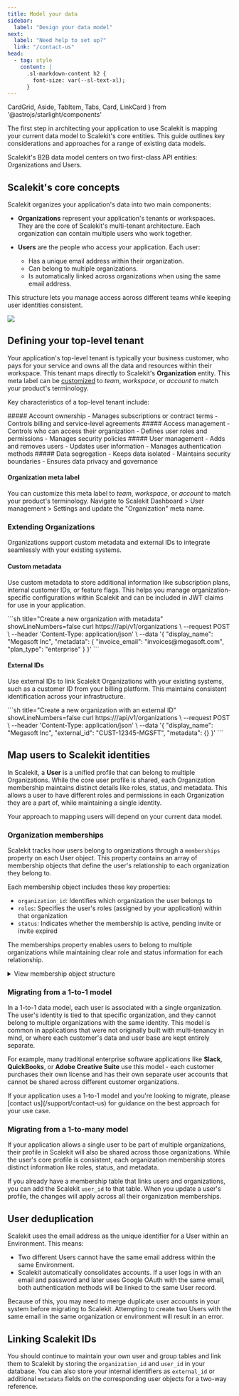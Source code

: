 ```yaml
---
title: Model your data
sidebar:
  label: "Design your data model"
next:
  label: "Need help to set up?"
  link: "/contact-us"
head:
  - tag: style
    content: |
      .sl-markdown-content h2 {
        font-size: var(--sl-text-xl);
      }
---
```


  CardGrid, Aside, TabItem, Tabs, Card, LinkCard
 } from '@astrojs/starlight/components'

The first step in architecting your application to use Scalekit is mapping your current data model to Scalekit's core entities. This guide outlines key considerations and approaches for a range of existing data models.

Scalekit's B2B data model centers on two first-class API entities: Organizations and Users.

## Scalekit's core concepts

Scalekit organizes your application's data into two main components:

- **Organizations** represent your application's tenants or workspaces. They are the core of Scalekit's multi-tenant architecture. Each organization can contain multiple users who work together.

- **Users** are the people who access your application. Each user:
  - Has a unique email address within their organization.
  - Can belong to multiple organizations.
  - Is automatically linked across organizations when using the same email address.

This structure lets you manage access across different teams while keeping user identities consistent.

![](@/assets/docs/fsa/model-your-data/1-v.png)

## Defining your top-level tenant

Your application's top-level tenant is typically your business customer, who pays for your service and owns all the data and resources within their workspace. This tenant maps directly to Scalekit's **Organization** entity. This meta label can be [customized](/fsa/guides/manage-organization/) to _team_, _workspace_, or _account_ to match your product's terminology.

Key characteristics of a top-level tenant include:

<CardGrid>

<Card>
##### Account ownership
- Manages subscriptions or contract terms
- Controls billing and service-level agreements
</Card>

<Card>
##### Access management
- Controls who can access their organization
- Defines user roles and permissions
- Manages security policies
</Card>

<Card>
##### User management
- Adds and removes users
- Updates user information
- Manages authentication methods
</Card>

<Card>
##### Data segregation
- Keeps data isolated
- Maintains security boundaries
- Ensures data privacy and governance
</Card>

</CardGrid>

#### Organization meta label

You can customize this meta label to _team_, _workspace_, or _account_ to match your product's terminology. Navigate to Scalekit Dashboard > User management > Settings and update the "Organization" meta name.


### Extending Organizations

Organizations support custom metadata and external IDs to integrate seamlessly with your existing systems.

#### Custom metadata

Use custom metadata to store additional information like subscription plans, internal customer IDs, or feature flags. This helps you manage organization-specific configurations within Scalekit and can be included in JWT claims for use in your application.

<Tabs>
<TabItem label='Metadata'>
```sh title="Create a new organization with metadata" showLineNumbers=false
curl https://<SCALEKIT_ENVIRONMENT_URL>/api/v1/organizations \
  --request POST \
  --header 'Content-Type: application/json' \
  --data '{
  "display_name": "Megasoft Inc",
  "metadata": {
    "invoice_email": "invoices@megasoft.com",
    "plan_type": "enterprise"
  }
}'
```
</TabItem>
</Tabs>

#### External IDs
Use external IDs to link Scalekit Organizations with your existing systems, such as a customer ID from your billing platform. This maintains consistent identification across your infrastructure.

<Tabs>
<TabItem label='External IDs'>
```sh title="Create a new organization with an external ID" showLineNumbers=false
curl https://<SCALEKIT_ENVIRONMENT_URL>/api/v1/organizations \
  --request POST \
  --header 'Content-Type: application/json' \
  --data '{
  "display_name": "Megasoft Inc",
  "external_id": "CUST-12345-MGSFT",
  "metadata": {}
}'
```
</TabItem>
</Tabs>

## Map users to Scalekit identities

In Scalekit, a **User** is a unified profile that can belong to multiple Organizations. While the core user profile is shared, each Organization membership maintains distinct details like roles, status, and metadata. This allows a user to have different roles and permissions in each Organization they are a part of, while maintaining a single identity.

Your approach to mapping users will depend on your current data model.

### Organization memberships

Scalekit tracks how users belong to organizations through a `memberships` property on each User object. This property contains an array of membership objects that define the user's relationship to each organization they belong to.

Each membership object includes these key properties:

- `organization_id`: Identifies which organization the user belongs to
- `roles`: Specifies the user's roles (assigned by your application) within that organization
- `status`: Indicates whether the membership is active, pending invite or invite expired

The memberships property enables users to belong to multiple organizations while maintaining clear role and status information for each relationship.

<details>
<summary>View membership object structure</summary>
```json title="Memberships example" "metadata" "roles" "organization_id"
{
    "memberships": [
      {
        "join_time": "2025-06-27T10:57:43.720Z",
        "membership_status": "ACTIVE",
        "metadata": {
          "department": "engineering",
          "location": "nyc-office"
        },
        "name": "string",
        "organization_id": "org_1234abcd5678efgh",
        "primary_identity_provider": "OKTA",
        "roles": [
          {
            "id": "role_admin",
            "name": "Admin"
          }
        ]
      },
      {
        "join_time": "2025-07-15T14:30:22.451Z",
        "membership_status": "ACTIVE",
        "metadata": {
          "department": "product",
          "location": "sf-office"
        },
        "name": "Jane Smith",
        "organization_id": "org_9876zyxw5432vuts",
        "primary_identity_provider": "GOOGLE",
        "roles": [
          {
            "id": "role_prod_manager",
            "name": "Product Manager"
          }
        ]
      }
    ],
}
```
</details>

### Migrating from a 1-to-1 model

In a 1-to-1 data model, each user is associated with a single organization. The user's identity is tied to that specific organization, and they cannot belong to multiple organizations with the same identity. This model is common in applications that were not originally built with multi-tenancy in mind, or where each customer's data and user base are kept entirely separate.

For example, many traditional enterprise software applications like **Slack**, **QuickBooks**, or **Adobe Creative Suite** use this model - each customer purchases their own license and has their own separate user accounts that cannot be shared across different customer organizations.

<Aside type="note" title="Need help with migration?">
If your application uses a 1-to-1 model and you're looking to migrate, please [contact us](/support/contact-us) for guidance on the best approach for your use case.
</Aside>

### Migrating from a 1-to-many model

If your application allows a single user to be part of multiple organizations, their profile in Scalekit will also be shared across those organizations. While the user's core profile is consistent, each organization membership stores distinct information like roles, status, and metadata.

If you already have a membership table that links users and organizations, you can add the Scalekit `user_id` to that table. When you update a user's profile, the changes will apply across all their organization memberships.

## User deduplication

Scalekit uses the email address as the unique identifier for a User within an Environment. This means:
- Two different Users cannot have the same email address within the same Environment.
- Scalekit automatically consolidates accounts. If a user logs in with an email and password and later uses Google OAuth with the same email, both authentication methods will be linked to the same User record.

Because of this, you may need to merge duplicate user accounts in your system before migrating to Scalekit. Attempting to create two Users with the same email in the same organization or environment will result in an error.

## Linking Scalekit IDs

You should continue to maintain your own user and group tables and link them to Scalekit by storing the `organization_id` and `user_id` in your database. You can also store your internal identifiers as `external_id` or additional `metadata` fields on the corresponding user objects for a two-way reference.

<CardGrid>

<LinkCard title="Refer to User API" href="https://docs.scalekit.com/apis#tag/users/POST/api/v1/memberships/organizations/{organization_id}/users/{id}" description='Add an existing user to an organization and assign them specific roles and permissions.' />

<LinkCard title="Work with user profiles" href="/fsa/reference/user-profile/" description='Learn about user profile attributes and how to manage user information in Scalekit.' />

</CardGrid>
